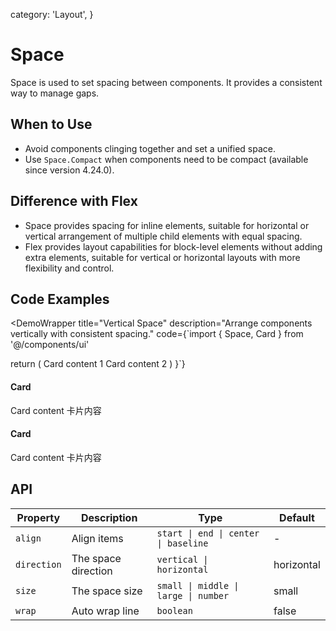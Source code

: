   category: 'Layout',
}

# Space

Space is used to set spacing between components. It provides a consistent way to manage gaps.

## When to Use

- Avoid components clinging together and set a unified space.
- Use `Space.Compact` when components need to be compact (available since version 4.24.0).

## Difference with Flex

- Space provides spacing for inline elements, suitable for horizontal or vertical arrangement of multiple child elements with equal spacing.
- Flex provides layout capabilities for block-level elements without adding extra elements, suitable for vertical or horizontal layouts with more flexibility and control.

## Code Examples

<Demo>
  <Space />
</Demo>

<DemoWrapper
  title="Vertical Space"
  description="Arrange components vertically with consistent spacing."
  code={`import { Space, Card } from '@/components/ui'

  return (
    <Space direction="vertical">
      <Card>Card content 1</Card>
      <Card>Card content 2</Card>
    </Space>
  )
}`}
>
  <div className="w-full space-y-4">
    <Card className="p-6">
      <h4 className="font-semibold mb-2">Card</h4>
      <p className="text-muted-foreground">Card content 卡片内容</p>
    </Card>
    <Card className="p-6">
      <h4 className="font-semibold mb-2">Card</h4>
      <p className="text-muted-foreground">Card content 卡片内容</p>
    </Card>
  </div>
</DemoWrapper>

## API

<table>
  <thead>
    <tr>
      <th>Property</th>
      <th>Description</th>
      <th>Type</th>
      <th>Default</th>
    </tr>
  </thead>
  <tbody>
    <tr>
      <td><code>align</code></td>
      <td>Align items</td>
      <td><code>start | end | center | baseline</code></td>
      <td>-</td>
    </tr>
    <tr>
      <td><code>direction</code></td>
      <td>The space direction</td>
      <td><code>vertical | horizontal</code></td>
      <td>horizontal</td>
    </tr>
    <tr>
      <td><code>size</code></td>
      <td>The space size</td>
      <td><code>small | middle | large | number</code></td>
      <td>small</td>
    </tr>
    <tr>
      <td><code>wrap</code></td>
      <td>Auto wrap line</td>
      <td><code>boolean</code></td>
      <td>false</td>
    </tr>
  </tbody>
</table>